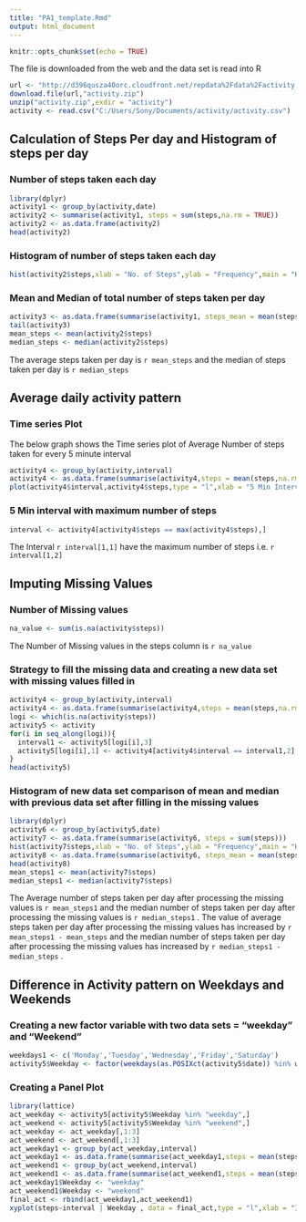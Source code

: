 ---
title: "PA1_template.Rmd"
output: html_document
---

```{r setup, include=FALSE}
knitr::opts_chunk$set(echo = TRUE)
```

The file is downloaded from the web and the data set is read into R

```{r}
url <- "http://d396qusza40orc.cloudfront.net/repdata%2Fdata%2Factivity.zip"
download.file(url,"activity.zip")
unzip("activity.zip",exdir = "activity")
activity <- read.csv("C:/Users/Sony/Documents/activity/activity.csv")
```

## Calculation of Steps Per day and Histogram of steps per day

### Number of steps taken each day 

```{r}
library(dplyr)
activity1 <- group_by(activity,date)
activity2 <- summarise(activity1, steps = sum(steps,na.rm = TRUE))
activity2 <- as.data.frame(activity2)
head(activity2)
```

### Histogram of number of steps taken each day

```{r}
hist(activity2$steps,xlab = "No. of Steps",ylab = "Frequency",main = "Histogram of Number of Steps Per Day")
```

### Mean and Median of total number of steps taken per day

```{r}
activity3 <- as.data.frame(summarise(activity1, steps_mean = mean(steps,na.rm = TRUE),steps_median = median(steps,na.rm = TRUE)))
tail(activity3)
mean_steps <- mean(activity2$steps)
median_steps <- median(activity2$steps)
```

The average steps taken per day is `r mean_steps` and the median of steps taken per day is `r median_steps`

## Average daily activity pattern

### Time series Plot

The below graph shows the Time series plot of Average Number of steps taken for every 5 minute interval

```{r}
activity4 <- group_by(activity,interval)
activity4 <- as.data.frame(summarise(activity4,steps = mean(steps,na.rm = TRUE)))
plot(activity4$interval,activity4$steps,type = "l",xlab = "5 Min Interval",ylab = "Average No. of steps",main = "Time series Plot")
```


### 5 Min interval with maximum number of steps

```{r}
interval <- activity4[activity4$steps == max(activity4$steps),]
```

The Interval `r interval[1,1]` have the maximum number of steps i.e. `r interval[1,2]`

## Imputing Missing Values

### Number of Missing values

```{r}
na_value <- sum(is.na(activity$steps))
```

The Number of Missing values in the steps column is `r na_value`

### Strategy to fill the missing data and creating a new data set with missing values filled in

```{r}
activity4 <- group_by(activity,interval)
activity4 <- as.data.frame(summarise(activity4,steps = mean(steps,na.rm = TRUE)))
logi <- which(is.na(activity$steps))
activity5 <- activity
for(i in seq_along(logi)){
  interval1 <- activity5[logi[i],3]  
  activity5[logi[i],1] <- activity4[activity4$interval == interval1,2]
}
head(activity5)
```

### Histogram of new data set comparison of mean and median with previous data set after filling in the missing values

```{r}
library(dplyr)
activity6 <- group_by(activity5,date)
activity7 <- as.data.frame(summarise(activity6, steps = sum(steps)))
hist(activity7$steps,xlab = "No. of Steps",ylab = "Frequency",main = "Histogram of Number of Steps Per Day")
activity8 <- as.data.frame(summarise(activity6, steps_mean = mean(steps),steps_median = median(steps)))
head(activity8)
mean_steps1 <- mean(activity7$steps)
median_steps1 <- median(activity7$steps)
```

The Average number of steps taken per day after processing the missing values is `r mean_steps1` and the median number of steps taken per day after processing the missing values is `r median_steps1` . The value of average steps taken per day after processing the missing values has increased by `r mean_steps1 - mean_steps` and the median number of steps taken per day after processing the missing values has increased by `r median_steps1 - median_steps` .

## Difference in Activity pattern on Weekdays and Weekends

### Creating a new factor variable with two data sets = "weekday" and "Weekend" 

```{r}
weekdays1 <- c('Monday','Tuesday','Wednesday','Friday','Saturday')
activity5$Weekday <- factor(weekdays(as.POSIXct(activity5$date)) %in% weekdays1,levels = c(FALSE,TRUE),labels = c("weekend","weekday"))
```


### Creating a Panel Plot

```{r}
library(lattice)
act_weekday <- activity5[activity5$Weekday %in% "weekday",]
act_weekend <- activity5[activity5$Weekday %in% "weekend",]
act_weekday <- act_weekday[,1:3]
act_weekend <- act_weekend[,1:3]
act_weekday1 <- group_by(act_weekday,interval)
act_weekday1 <- as.data.frame(summarise(act_weekday1,steps = mean(steps)))
act_weekend1 <- group_by(act_weekend,interval)
act_weekend1 <- as.data.frame(summarise(act_weekend1,steps = mean(steps)))
act_weekday1$Weekday <- "weekday"
act_weekend1$Weekday <- "weekend"
final_act <- rbind(act_weekday1,act_weekend1)
xyplot(steps~interval | Weekday , data = final_act,type = "l",xlab = "Interval",ylab = "Number of steps",layout = c(1,2))
```

